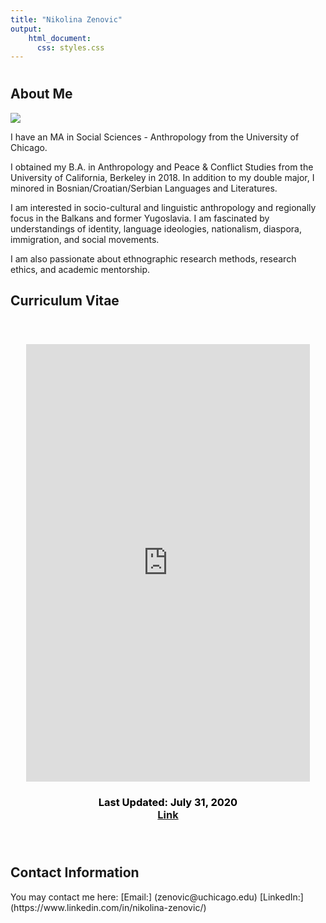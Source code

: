 ```yaml
---
title: "Nikolina Zenovic"
output: 
    html_document:
      css: styles.css
---
```

# {.tabset .tabset-fade .tabset-pills}

## About Me
![](https://nzenovic.github.io/nzenovic/headshot.jpg)


I have an MA in Social Sciences - Anthropology from the University of Chicago. 

I obtained my B.A. in Anthropology and Peace & Conflict Studies from the University of California, Berkeley in 2018. In addition to my double major, I minored in Bosnian/Croatian/Serbian Languages and Literatures. 

I am interested in socio-cultural and linguistic anthropology and regionally focus in the Balkans and former Yugoslavia. I am fascinated by understandings of identity, language ideologies, nationalism, diaspora, immigration, and social movements.

I am also passionate about ethnographic research methods, research ethics, and academic mentorship.  



## Curriculum Vitae
<div class="main" style="padding:25px;">

  
  <div>
       
  <iframe src="https://nzenovic.github.io/nzenovic/Resume-Zenoviccopy.pdf" style="width: 100%; height:700px; margin-left: auto;margin-left: auto;" frameborder="0"></iframe>
       

    
  
  </div>

  <div>
        
         
  <h3 style="text-align:center; color: #000000;">
            Last Updated: July 31, 2020  
  <a href="https://nzenovic.github.io/nzenovic/Resume-Zenoviccopy.pdf">
  Link 
  </a>
 
  </h3>
      
    
  </div>
 
</div>


## Contact Information
You may contact me here: 
[Email:] (zenovic@uchicago.edu)
[LinkedIn:] (https://www.linkedin.com/in/nikolina-zenovic/)


